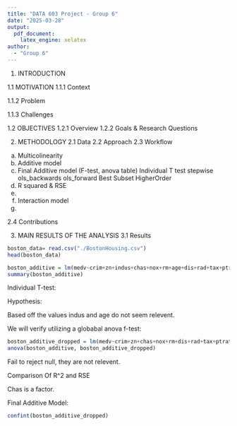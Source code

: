 ```yaml
---
title: "DATA 603 Project - Group 6"
date: "2025-03-28"
output: 
  pdf_document:
    latex_engine: xelatex
author: 
  - "Group 6"
---
```

1. INTRODUCTION

1.1 MOTIVATION
1.1.1 Context

1.1.2 Problem

1.1.3 Challenges

1.2 OBJECTIVES
1.2.1 Overview
1.2.2 Goals & Research Questions


2. METHODOLOGY
2.1 Data
2.2 Approach
2.3 Workflow

a. Multicolinearity
b. Additive model
c. Final Additive model (F-test, anova table)
Individual T test
stepwise
ols_backwards
ols_forward
Best Subset
HigherOrder
d. R squared & RSE
e. 
f. Interaction model
g.  

2.4 Contributions

3. MAIN RESULTS OF THE ANALYSIS
3.1 Results
```r
boston_data= read.csv("./BostonHousing.csv")
head(boston_data)

```
```r
boston_additive = lm(medv~crim+zn+indus+chas+nox+rm+age+dis+rad+tax+ptratio+b+lstat, data= boston_data)
summary(boston_additive)
```
Individual T-test: 

Hypothesis: 


Based off the values indus and age do not seem relevent. 

We will verify utilizing a globabal anova f-test: 
```r
boston_additive_dropped = lm(medv~crim+zn+chas+nox+rm+dis+rad+tax+ptratio+b+lstat, data= boston_data)
anova(boston_additive, boston_additive_dropped)

```
Fail to reject null, they are not relevent. 


Comparison Of R^2 and RSE 

Chas is a factor. 


Final Additive Model: 

```r
confint(boston_additive_dropped)
```


